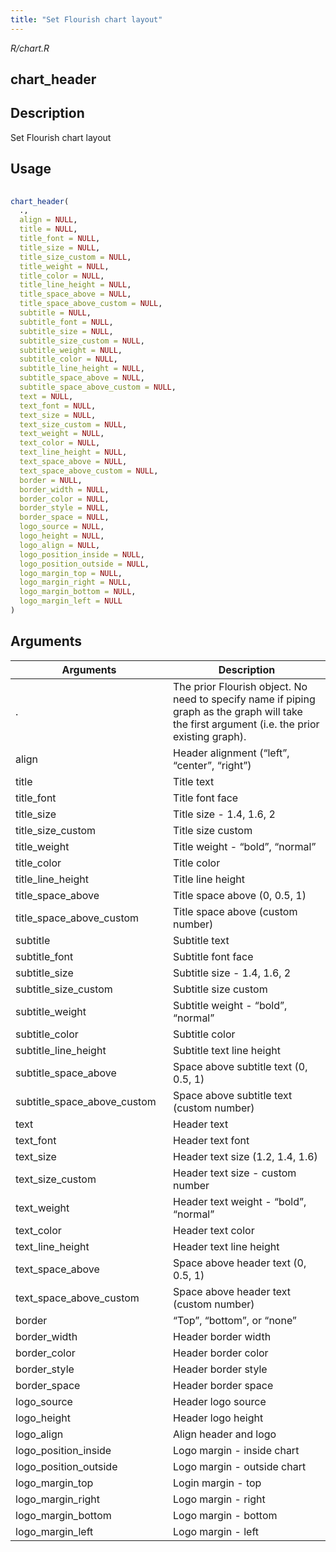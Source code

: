 ```yaml
---
title: "Set Flourish chart layout"
---
```


*R/chart.R*

## chart_header

## Description
 Set Flourish chart layout 


## Usage
```r
 
chart_header( 
  ., 
  align = NULL, 
  title = NULL, 
  title_font = NULL, 
  title_size = NULL, 
  title_size_custom = NULL, 
  title_weight = NULL, 
  title_color = NULL, 
  title_line_height = NULL, 
  title_space_above = NULL, 
  title_space_above_custom = NULL, 
  subtitle = NULL, 
  subtitle_font = NULL, 
  subtitle_size = NULL, 
  subtitle_size_custom = NULL, 
  subtitle_weight = NULL, 
  subtitle_color = NULL, 
  subtitle_line_height = NULL, 
  subtitle_space_above = NULL, 
  subtitle_space_above_custom = NULL, 
  text = NULL, 
  text_font = NULL, 
  text_size = NULL, 
  text_size_custom = NULL, 
  text_weight = NULL, 
  text_color = NULL, 
  text_line_height = NULL, 
  text_space_above = NULL, 
  text_space_above_custom = NULL, 
  border = NULL, 
  border_width = NULL, 
  border_color = NULL, 
  border_style = NULL, 
  border_space = NULL, 
  logo_source = NULL, 
  logo_height = NULL, 
  logo_align = NULL, 
  logo_position_inside = NULL, 
  logo_position_outside = NULL, 
  logo_margin_top = NULL, 
  logo_margin_right = NULL, 
  logo_margin_bottom = NULL, 
  logo_margin_left = NULL 
) 
```

## Arguments
|Arguments|Description|
|---|---|
| . | The prior Flourish object. No need to specify name if piping graph as the graph will take the first argument (i.e. the prior existing graph). |
| align | Header alignment ("left", "center", "right") |
| title | Title text |
| title_font | Title font face |
| title_size | Title size - 1.4, 1.6, 2 |
| title_size_custom | Title size custom |
| title_weight | Title weight - "bold", "normal" |
| title_color | Title color |
| title_line_height | Title line height |
| title_space_above | Title space above (0, 0.5, 1) |
| title_space_above_custom | Title space above (custom number) |
| subtitle | Subtitle text |
| subtitle_font | Subtitle font face |
| subtitle_size | Subtitle size - 1.4, 1.6, 2 |
| subtitle_size_custom | Subtitle size custom |
| subtitle_weight | Subtitle weight - "bold", "normal" |
| subtitle_color | Subtitle color |
| subtitle_line_height | Subtitle text line height |
| subtitle_space_above | Space above subtitle text (0, 0.5, 1) |
| subtitle_space_above_custom | Space above subtitle text (custom number) |
| text | Header text |
| text_font | Header text font |
| text_size | Header text size (1.2, 1.4, 1.6) |
| text_size_custom | Header text size - custom number |
| text_weight | Header text weight - "bold", "normal" |
| text_color | Header text color |
| text_line_height | Header text line height |
| text_space_above | Space above header text (0, 0.5, 1) |
| text_space_above_custom | Space above header text (custom number) |
| border | "Top", "bottom", or "none" |
| border_width | Header border width |
| border_color | Header border color |
| border_style | Header border style |
| border_space | Header border space |
| logo_source | Header logo source |
| logo_height | Header logo height |
| logo_align | Align header and logo |
| logo_position_inside | Logo margin - inside chart |
| logo_position_outside | Logo margin - outside chart |
| logo_margin_top | Login margin - top |
| logo_margin_right | Logo margin - right |
| logo_margin_bottom | Logo margin - bottom |
| logo_margin_left | Logo margin - left |







